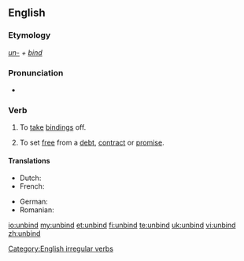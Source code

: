 ==English==

===Etymology===
''[[un-]] + [[bind]]''

===Pronunciation===
* {{IPA|/ʌnˈbaɪnd/}}
*: {{rhymes|aɪnd}}

===Verb===
{{en-verb|unbinds|unbinding|unbound|'''[[unbound]]''' ''or rarely'' '''[[unbounden]]'''}}

# To [[take off|take]] [[binding]]s off.
# {{figuratively}} To set [[free]] from a [[debt]], [[contract]] or [[promise]].

====Translations====
{{trans-top|take bindings off}}
* Dutch: {{t+|nl|ontbinden}}
* French: {{t+|fr|détacher}}
{{trans-mid}}
* German: {{t|de|losbinden}}
* Romanian: {{t+|ro|dezlega}}
{{trans-bottom}}

[[Category:English irregular verbs]]

[[io:unbind]]
[[my:unbind]]
[[et:unbind]]
[[fi:unbind]]
[[te:unbind]]
[[uk:unbind]]
[[vi:unbind]]
[[zh:unbind]]